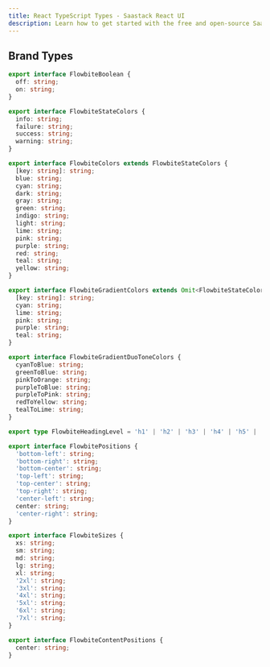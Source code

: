 ```yaml
---
title: React TypeScript Types - Saastack React UI
description: Learn how to get started with the free and open-source Saastack React UI component library based on the utility classes from Tailwind CSS
---
```


## Brand Types

```ts
export interface FlowbiteBoolean {
  off: string;
  on: string;
}

export interface FlowbiteStateColors {
  info: string;
  failure: string;
  success: string;
  warning: string;
}

export interface FlowbiteColors extends FlowbiteStateColors {
  [key: string]: string;
  blue: string;
  cyan: string;
  dark: string;
  gray: string;
  green: string;
  indigo: string;
  light: string;
  lime: string;
  pink: string;
  purple: string;
  red: string;
  teal: string;
  yellow: string;
}

export interface FlowbiteGradientColors extends Omit<FlowbiteStateColors, 'warning'> {
  [key: string]: string;
  cyan: string;
  lime: string;
  pink: string;
  purple: string;
  teal: string;
}

export interface FlowbiteGradientDuoToneColors {
  cyanToBlue: string;
  greenToBlue: string;
  pinkToOrange: string;
  purpleToBlue: string;
  purpleToPink: string;
  redToYellow: string;
  tealToLime: string;
}

export type FlowbiteHeadingLevel = 'h1' | 'h2' | 'h3' | 'h4' | 'h5' | 'h6';

export interface FlowbitePositions {
  'bottom-left': string;
  'bottom-right': string;
  'bottom-center': string;
  'top-left': string;
  'top-center': string;
  'top-right': string;
  'center-left': string;
  center: string;
  'center-right': string;
}

export interface FlowbiteSizes {
  xs: string;
  sm: string;
  md: string;
  lg: string;
  xl: string;
  '2xl': string;
  '3xl': string;
  '4xl': string;
  '5xl': string;
  '6xl': string;
  '7xl': string;
}

export interface FlowbiteContentPositions {
  center: string;
}
```
